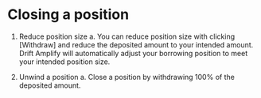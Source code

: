 # Closing a position

1. Reduce position size
    a. You can reduce position size with clicking [Withdraw] and reduce the deposited amount to your intended amount. Drift Amplify will automatically adjust your borrowing position to meet your intended position size. 

2. Unwind a position
    a. Close a position by withdrawing 100% of the deposited amount.